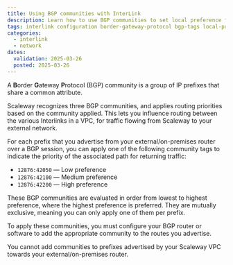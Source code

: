 ```yaml
---
title: Using BGP communities with InterLink
description: Learn how to use BGP communities to set local preference for incoming traffic via Scaleway InterLink.
tags: interlink configuration border-gateway-protocol bgp-tags local-preference local-pref
categories: 
  - interlink
  - network
dates:
  validation: 2025-03-26
  posted: 2025-03-26
---
```


A **B**order **G**ateway **P**rotocol (BGP) community is a group of IP prefixes that share a common attribute.

Scaleway recognizes three BGP communities, and applies routing priorities based on the community applied. This lets you influence routing between the various Interlinks in a VPC, for traffic flowing from Scaleway to your external network.

For each prefix that you advertise from your external/on-premises router over a BGP session, you can apply one of the following community tags to indicate the priority of the associated path for returning traffic:

- `12876:42050` — Low preference
- `12876:42100` — Medium preference
- `12876:42200` — High preference

These BGP communities are evaluated in order from lowest to highest preference, where the highest preference is preferred. They are mutually exclusive, meaning you can only apply one of them per prefix.

To apply these communities, you must configure your BGP router or software to add the appropriate community to the routes you advertise.

You cannot add communities to prefixes advertised by your Scaleway VPC towards your external/on-premises router.